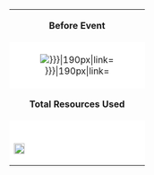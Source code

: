 {| cellspacing="7" style="width:420px; margin:0px 0px 10px 0px; background:#cde; border-radius:10px;"
|-
| colspan="2" style="text-align:center;" |'''Before Event'''
| colspan="2" style="text-align:center;" |'''After Event'''
|-
| colspan="2" style="background:#fff; text-align:center; padding:5px 0px;" |[[File:{{{before|}}}|190px|link=]]
| colspan="2" style="background:#fff; text-align:center; padding:5px 0px;" |[[File:{{{after|}}}|190px|link=]]
|-
| colspan="4" style="text-align:center;"|'''Total Resources Used'''
|-
| style="width:105px; background:#fff; font-weight:bold; color:#f00;" |{{Fuel}} {{{fuel|}}}
| style="width:105px; background:#fff; font-weight:bold; color:#f00;" |{{Ammo}} {{{ammo|}}}
| style="width:105px; background:#fff; font-weight:bold; color:#f00;" |{{Steel}} {{{steel|}}}
| style="width:105px; background:#fff; font-weight:bold; color:#f00;" |{{Bauxite}} {{{bauxite|}}}
|-
| style="background:#fff; font-weight:bold; color:#f00;" |[[File:Irepair.png|19px|link=]] {{{bucket|}}}
| colspan="3" style="background:#fff;" |{{{note|}}}
|}